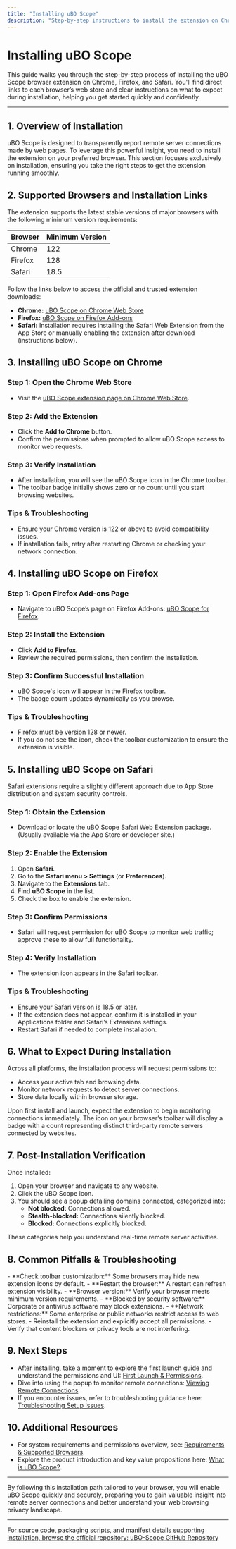 ```yaml
---
title: "Installing uBO Scope"
description: "Step-by-step instructions to install the extension on Chrome, Firefox, and Safari. Includes quick links to web stores and a summary of what to expect during the installation process on each platform."
---
```


# Installing uBO Scope

This guide walks you through the step-by-step process of installing the uBO Scope browser extension on Chrome, Firefox, and Safari. You'll find direct links to each browser’s web store and clear instructions on what to expect during installation, helping you get started quickly and confidently.

---

## 1. Overview of Installation

uBO Scope is designed to transparently report remote server connections made by web pages. To leverage this powerful insight, you need to install the extension on your preferred browser. This section focuses exclusively on installation, ensuring you take the right steps to get the extension running smoothly.


## 2. Supported Browsers and Installation Links

The extension supports the latest stable versions of major browsers with the following minimum version requirements:

| Browser  | Minimum Version |
|----------|-----------------|
| Chrome   | 122             |
| Firefox  | 128             |
| Safari   | 18.5            |

Follow the links below to access the official and trusted extension downloads:

- **Chrome:** [uBO Scope on Chrome Web Store](https://chromewebstore.google.com/detail/ubo-scope/bbdpgcaljkaaigfcomhidmneffjjjfgp)
- **Firefox:** [uBO Scope on Firefox Add-ons](https://addons.mozilla.org/firefox/addon/ubo-scope/)
- **Safari:** Installation requires installing the Safari Web Extension from the App Store or manually enabling the extension after download (instructions below).


## 3. Installing uBO Scope on Chrome

### Step 1: Open the Chrome Web Store
- Visit the [uBO Scope extension page on Chrome Web Store](https://chromewebstore.google.com/detail/ubo-scope/bbdpgcaljkaaigfcomhidmneffjjjfgp).

### Step 2: Add the Extension
- Click the **Add to Chrome** button.
- Confirm the permissions when prompted to allow uBO Scope access to monitor web requests.

### Step 3: Verify Installation
- After installation, you will see the uBO Scope icon in the Chrome toolbar.
- The toolbar badge initially shows zero or no count until you start browsing websites.

### Tips & Troubleshooting
- Ensure your Chrome version is 122 or above to avoid compatibility issues.
- If installation fails, retry after restarting Chrome or checking your network connection.


## 4. Installing uBO Scope on Firefox

### Step 1: Open Firefox Add-ons Page
- Navigate to uBO Scope’s page on Firefox Add-ons: [uBO Scope for Firefox](https://addons.mozilla.org/firefox/addon/ubo-scope/).

### Step 2: Install the Extension
- Click **Add to Firefox**.
- Review the required permissions, then confirm the installation.

### Step 3: Confirm Successful Installation
- uBO Scope's icon will appear in the Firefox toolbar.
- The badge count updates dynamically as you browse.

### Tips & Troubleshooting
- Firefox must be version 128 or newer.
- If you do not see the icon, check the toolbar customization to ensure the extension is visible.


## 5. Installing uBO Scope on Safari

Safari extensions require a slightly different approach due to App Store distribution and system security controls.

### Step 1: Obtain the Extension
- Download or locate the uBO Scope Safari Web Extension package. (Usually available via the App Store or developer site.)

### Step 2: Enable the Extension
1. Open **Safari**.
2. Go to the **Safari menu > Settings** (or **Preferences**).
3. Navigate to the **Extensions** tab.
4. Find **uBO Scope** in the list.
5. Check the box to enable the extension.

### Step 3: Confirm Permissions
- Safari will request permission for uBO Scope to monitor web traffic; approve these to allow full functionality.

### Step 4: Verify Installation
- The extension icon appears in the Safari toolbar.

### Tips & Troubleshooting
- Ensure your Safari version is 18.5 or later.
- If the extension does not appear, confirm it is installed in your Applications folder and Safari’s Extensions settings.
- Restart Safari if needed to complete installation.


## 6. What to Expect During Installation

Across all platforms, the installation process will request permissions to:

- Access your active tab and browsing data.
- Monitor network requests to detect server connections.
- Store data locally within browser storage.

Upon first install and launch, expect the extension to begin monitoring connections immediately. The icon on your browser’s toolbar will display a badge with a count representing distinct third-party remote servers connected by websites.


## 7. Post-Installation Verification

Once installed:

1. Open your browser and navigate to any website.
2. Click the uBO Scope icon.
3. You should see a popup detailing domains connected, categorized into:
   - **Not blocked:** Connections allowed.
   - **Stealth-blocked:** Connections silently blocked.
   - **Blocked:** Connections explicitly blocked.

These categories help you understand real-time remote server activities.


## 8. Common Pitfalls & Troubleshooting

<AccordionGroup title="Common Installation Issues">
<Accordion title="Extension Icon Not Visible After Install">
- **Check toolbar customization:** Some browsers may hide new extension icons by default.
- **Restart the browser:** A restart can refresh extension visibility.
</Accordion>
<Accordion title="Installation Fails or Is Blocked">
- **Browser version:** Verify your browser meets minimum version requirements.
- **Blocked by security software:** Corporate or antivirus software may block extensions.
- **Network restrictions:** Some enterprise or public networks restrict access to web stores.
</Accordion>
<Accordion title="Permissions Not Accepted or Working">
- Reinstall the extension and explicitly accept all permissions.
- Verify that content blockers or privacy tools are not interfering.
</Accordion>
</AccordionGroup>


## 9. Next Steps

- After installing, take a moment to explore the first launch guide and understand the permissions and UI: [First Launch & Permissions](/getting-started/installation-basics/first-launch).
- Dive into using the popup to monitor remote connections: [Viewing Remote Connections](/getting-started/quickstart-verification/basic-usage).
- If you encounter issues, refer to troubleshooting guidance here: [Troubleshooting Setup Issues](/getting-started/quickstart-verification/troubleshooting-setup).


## 10. Additional Resources

- For system requirements and permissions overview, see: [Requirements & Supported Browsers](/getting-started/installation-basics/prerequisites).
- Explore the product introduction and key value propositions here: [What is uBO Scope?](/overview/product-intro-value/what-is-ubo-scope).

---

By following this installation path tailored to your browser, you will enable uBO Scope quickly and securely, preparing you to gain valuable insight into remote server connections and better understand your web browsing privacy landscape.


---

<u>For source code, packaging scripts, and manifest details supporting installation, browse the official repository: [uBO-Scope GitHub Repository](https://github.com/gorhill/uBO-Scope)</u>

